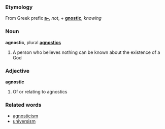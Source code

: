 ===Etymology===
From Greek prefix '''[[a-]]''', ''not'', + '''[[gnostic]]''', ''knowing''

===Noun===
'''agnostic''', plural '''[[agnostics]]'''

#A person who believes nothing can be known about the existence of a God

===Adjective===
'''agnostic'''

#Of or relating to agnostics

===Related words===
*[[agnosticism]]
*[[universism]]